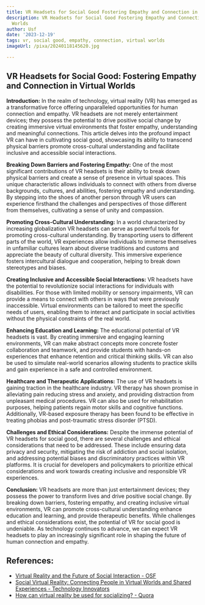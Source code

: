 ```yaml
---
title: VR Headsets for Social Good Fostering Empathy and Connection in Virtual Worlds
description: VR Headsets for Social Good Fostering Empathy and Connection in Virtual
  Worlds
author: Usf
date: '2023-12-19'
tags: vr, social good, empathy, connection, virtual worlds
imageUrl: /pixa/20240118145620.jpg

---
```

## VR Headsets for Social Good: Fostering Empathy and Connection in Virtual Worlds

**Introduction:**
In the realm of technology,  virtual reality (VR)  has emerged as a transformative force offering  unparalleled opportunities for human connection and empathy.  VR headsets are not merely entertainment devices; they possess the potential to drive positive social change by creating immersive virtual environments that foster empathy, understanding and meaningful connections. This article delves into the profound impact VR  can have in cultivating social good, showcasing its ability to transcend physical barriers  promote cross-cultural  understanding and facilitate inclusive  and accessible social interactions.

**Breaking Down Barriers and Fostering Empathy:**
One  of the most significant contributions of VR headsets is their ability to break down physical barriers and create a sense  of presence in virtual spaces. This unique characteristic allows individuals  to connect with others from diverse backgrounds,  cultures, and abilities, fostering empathy and understanding. By stepping  into the shoes of another person through VR users can experience  firsthand the challenges  and perspectives of those different from themselves, cultivating a sense  of unity  and compassion.

**Promoting Cross-Cultural Understanding:**
In a world characterized by increasing globalization VR headsets can serve  as powerful tools for promoting  cross-cultural understanding. By transporting  users to different parts of the  world, VR experiences allow individuals  to immerse themselves in unfamiliar cultures learn about diverse traditions and customs and appreciate the beauty of cultural diversity. This immersive experience fosters intercultural  dialogue and cooperation, helping to break down stereotypes and biases.

**Creating Inclusive and Accessible Social Interactions:**
VR headsets have the potential to revolutionize social  interactions for individuals with disabilities. For those with limited mobility or sensory impairments, VR  can provide a  means to connect with others in ways that were previously inaccessible.  Virtual environments can be tailored to meet the specific needs of users,  enabling them to interact and participate in social activities without the physical constraints of  the real world.

**Enhancing  Education and Learning:**
The educational potential of VR headsets is  vast. By creating immersive and engaging learning environments, VR can make abstract concepts more concrete foster collaboration and teamwork, and provide students with hands-on experiences that enhance retention and critical thinking skills. VR can also be used to simulate real-world scenarios allowing students to practice  skills and gain experience in a  safe and controlled environment.

**Healthcare  and Therapeutic Applications:**
The use of VR headsets is gaining traction in the healthcare industry. VR therapy has shown promise  in alleviating pain reducing stress and  anxiety, and providing  distraction from unpleasant medical procedures. VR can also be used for rehabilitation purposes, helping patients regain motor  skills  and cognitive functions. Additionally, VR-based exposure therapy has been found to be effective in treating  phobias and post-traumatic stress disorder (PTSD).

**Challenges and Ethical Considerations:**
Despite the immense potential of VR headsets for social good,  there are several challenges and ethical considerations that need to be addressed. These include ensuring data privacy  and security, mitigating the  risk of addiction and social isolation, and addressing potential biases and discriminatory  practices within VR platforms.  It  is crucial for developers and policymakers  to  prioritize ethical  considerations and work towards creating inclusive and responsible VR experiences.

**Conclusion:**
VR  headsets are more than just entertainment devices; they possess the power to transform lives and drive positive social change. By breaking down barriers, fostering empathy, and creating inclusive  virtual environments, VR can promote cross-cultural understanding enhance education and learning, and provide therapeutic benefits. While challenges and  ethical considerations exist, the potential  of  VR for social good is  undeniable. As technology continues to  advance, we can expect VR  headsets to play an increasingly significant role in shaping the future of human connection  and empathy.

## References:
- [Virtual Reality and the Future of Social Interaction - OSF](https://osf.io/r8ahs/)
- [Social Virtual Reality: Connecting People in Virtual Worlds and Shared Experiences - Technology Innovators](https://www.technology-innovators.com/social-virtual-reality-connecting-people-in-virtual-worlds-and-shared-experiences/)
- [How can virtual reality be used for socializing? - Quora](https://www.quora.com/How-can-virtual-reality-be-used-for-socializing)
